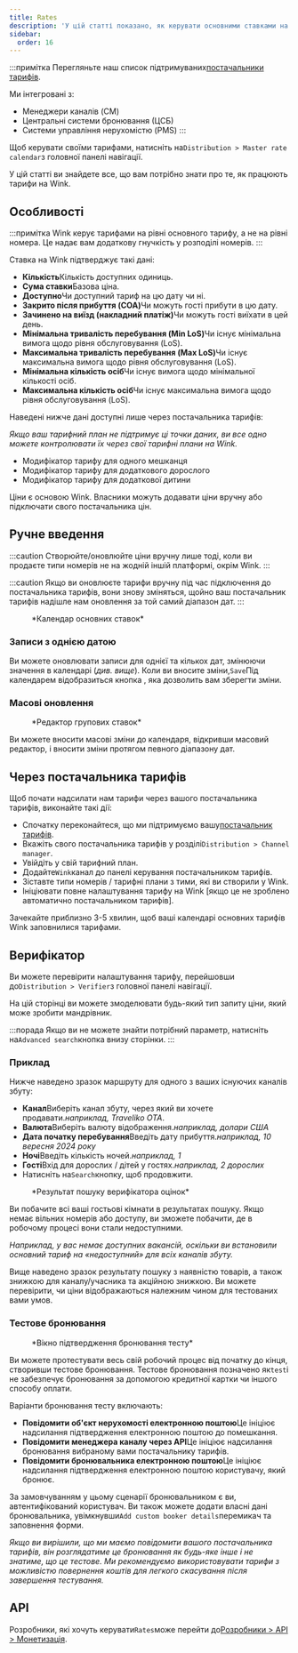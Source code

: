 ```yaml
---
title: Rates
description: 'У цій статті показано, як керувати основними ставками на Wink.'
sidebar:
  order: 16
---
```


:::примітка
Перегляньте наш список підтримуваних[постачальники тарифів](/extranet/rate-providers).

Ми інтегровані з:

* Менеджери каналів (CM)
* Центральні системи бронювання (ЦСБ)
* Системи управління нерухомістю (PMS)
  :::

Щоб керувати своїми тарифами, натисніть на`Distribution > Master rate calendar`з головної панелі навігації.

У цій статті ви знайдете все, що вам потрібно знати про те, як працюють тарифи на Wink.

## Особливості

:::примітка
Wink керує тарифами на рівні основного тарифу, а не на рівні номера. Це надає вам додаткову гнучкість у розподілі номерів.
:::

Ставка на Wink підтверджує такі дані:

* **Кількість**Кількість доступних одиниць.
* **Сума ставки**Базова ціна.
* **Доступно**Чи доступний тариф на цю дату чи ні.
* **Закрито після прибуття (COA)**&#x427;и можуть гості прибути в цю дату.
* **Зачинено на виїзд (накладний платіж)**&#x427;и можуть гості виїхати в цей день.
* **Мінімальна тривалість перебування (Min LoS)**&#x427;и існує мінімальна вимога щодо рівня обслуговування (LoS).
* **Максимальна тривалість перебування (Max LoS)**&#x427;и існує максимальна вимога щодо рівня обслуговування (LoS).
* **Мінімальна кількість осіб**Чи існує вимога щодо мінімальної кількості осіб.
* **Максимальна кількість осіб**Чи існує максимальна вимога щодо рівня обслуговування (LoS).

Наведені нижче дані доступні лише через постачальника тарифів:

*Якщо ваш тарифний план не підтримує ці точки даних, ви все одно можете контролювати їх через свої тарифні плани на Wink.*

* Модифікатор тарифу для одного мешканця
* Модифікатор тарифу для додаткового дорослого
* Модифікатор тарифу для додаткової дитини

Ціни є основою Wink. Власники можуть додавати ціни вручну або підключати свого постачальника цін.

## Ручне введення

:::caution
Створюйте/оновлюйте ціни вручну лише тоді, коли ви продаєте типи номерів не на жодній іншій платформі, окрім Wink.
:::

:::caution
Якщо ви оновлюєте тарифи вручну під час підключення до постачальника тарифів, вони знову зміняться, щойно ваш постачальник тарифів надішле нам оновлення за той самий діапазон дат.
:::

<figure>
  <CloudinaryImage width="700" height="251" resize="scale" quality="best" alt="Календар основних ставок" src="academy/rate-calendar" errorImage="noimage_opaque_nyrtl0.png" />

  <figcaption>*Календар основних ставок*</figcaption>
</figure>


### Записи з однією датою

Ви можете оновлювати записи для однієї та кількох дат, змінюючи значення в календарі (*див. вище*). Коли ви вносите зміни,`Save`Під календарем відобразиться кнопка , яка дозволить вам зберегти зміни.

### Масові оновлення

<figure>
  <CloudinaryImage width="700" height="267" resize="scale" quality="best" alt="Редактор групових ставок" src="academy/bulk-editor" errorImage="noimage_opaque_nyrtl0.png" />

  <figcaption>*Редактор групових ставок*</figcaption>
</figure>


Ви можете вносити масові зміни до календаря, відкривши масовий редактор, і вносити зміни протягом певного діапазону дат.

## Через постачальника тарифів

Щоб почати надсилати нам тарифи через вашого постачальника тарифів, виконайте такі дії:

* Спочатку переконайтеся, що ми підтримуємо вашу[постачальник тарифів](/extranet/rate-providers).
* Вкажіть свого постачальника тарифів у розділі`Distribution > Channel manager`.
* Увійдіть у свій тарифний план.
* Додайте`Wink`канал до панелі керування постачальником тарифів.
* Зіставте типи номерів / тарифні плани з тими, які ви створили у Wink.
* Ініціювати повне налаштування тарифу на Wink \[якщо це не зроблено автоматично постачальником тарифів].

Зачекайте приблизно 3-5 хвилин, щоб ваші календарі основних тарифів Wink заповнилися тарифами.

## Верифікатор

Ви можете перевірити налаштування тарифу, перейшовши до`Distribution > Verifier`з головної панелі навігації.

На цій сторінці ви можете змоделювати будь-який тип запиту ціни, який може зробити мандрівник.

:::порада
Якщо ви не можете знайти потрібний параметр, натисніть на`Advanced search`кнопка внизу сторінки.
:::

### Приклад

Нижче наведено зразок маршруту для одного з ваших існуючих каналів збуту:

* **Канал**Виберіть канал збуту, через який ви хочете продавати.*наприклад, Traveliko OTA*.
* **Валюта**Виберіть валюту відображення.*наприклад, долари США*
* **Дата початку перебування**Введіть дату прибуття.*наприклад, 10 вересня 2024 року*
* **Ночі**Введіть кількість ночей.*наприклад, 1*
* **Гості**Вхід для дорослих / дітей у гостях.*наприклад, 2 дорослих*
* Натисніть на`Search`кнопку, щоб продовжити.

<figure>
  <CloudinaryImage width="350" height="501" resize="scale" quality="best" alt="Результат перевірки оцінки" src="academy/rate-verifier" errorImage="noimage_opaque_nyrtl0.png" />

  <figcaption>*Результат пошуку верифікатора оцінок*</figcaption>
</figure>


Ви побачите всі ваші гостьові кімнати в результатах пошуку.
Якщо немає вільних номерів або доступу, ви зможете побачити, де в робочому процесі вони стали недоступними.

*Наприклад, у вас немає доступних вакансій, оскільки ви встановили основний тариф на «недоступний» для всіх каналів збуту.*

Вище наведено зразок результату пошуку з наявністю товарів, а також знижкою для каналу/учасника та акційною знижкою.
Ви можете перевірити, чи ціни відображаються належним чином для тестованих вами умов.

### Тестове бронювання

<figure>
  <CloudinaryImage width="350" height="459" resize="scale" quality="best" alt="Модальне вікно бронювання тестового запиту" src="academy/test-booking" errorImage="noimage_opaque_nyrtl0.png" />

  <figcaption>*Вікно підтвердження бронювання тесту*</figcaption>
</figure>


Ви можете протестувати весь свій робочий процес від початку до кінця, створивши тестове бронювання.
Тестове бронювання позначено як`test`і не забезпечує бронювання за допомогою кредитної картки чи іншого способу оплати.

Варіанти бронювання тесту включають:

* **Повідомити об'єкт нерухомості електронною поштою**Це ініціює надсилання підтвердження електронною поштою до помешкання.
* **Повідомити менеджера каналу через API**Це ініціює надсилання бронювання вибраному вами постачальнику тарифів.
* **Повідомити бронювальника електронною поштою**Це ініціює надсилання підтвердження електронною поштою користувачу, який бронює.

За замовчуванням у цьому сценарії бронювальником є ​​ви, автентифікований користувач. Ви також можете додати власні дані бронювальника, увімкнувши`Add custom booker details`перемикач та заповнення форми.

*Якщо ви вирішили, що ми маємо повідомити вашого постачальника тарифів, він розглядатиме це бронювання як будь-яке інше і не знатиме, що це тестове. Ми рекомендуємо використовувати тарифи з можливістю повернення коштів для легкого скасування після завершення тестування.*

## API

Розробники, які хочуть керувати`Rates`може перейти до[Розробники > API > Монетизація](/developers/apis/#monetize-api).

